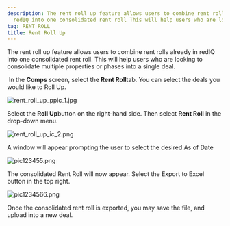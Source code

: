 ```yaml
---
description: The rent roll up feature allows users to combine rent rolls already in
  redIQ into one consolidated rent roll This will help users who are looking to consolid...
tag: RENT ROLL
title: Rent Roll Up
---
```


The rent roll up feature allows users to combine rent rolls already in redIQ into one consolidated rent roll. This will help users who are looking to consolidate multiple properties or phases into a single deal.


 In the **Comps** screen, select the **Rent Roll**tab. You can select the deals you would like to Roll Up.


<Frame>
  <img src="/images/rediq/f710e65e94fbfd22aa9155767c68637cac197b0a.jpg" alt="rent_roll_up_ppic_1.jpg" />
</Frame>


Select the **Roll Up**button on the right-hand side. Then select **Rent Roll** in the drop-down menu.


<Frame>
  <img src="/images/rediq/d1b2c5c12822912d62dee40e7b280c0003cf7857.png" alt="rent_roll_up_ic_2.png" />
</Frame>


A window will appear prompting the user to select the desired As of Date


<Frame>
  <img src="/images/rediq/66e3985a1b023768df0f88f629233ba45ea0a7e2.png" alt="pic123455.png" />
</Frame>


The consolidated Rent Roll will now appear. Select the Export to Excel button in the top right.


<Frame>
  <img src="/images/rediq/b7583a2e459b1260e6b283dc62ed65d3519b3edc.png" alt="pic1234566.png" />
</Frame>


Once the consolidated rent roll is exported, you may save the file, and upload into a new deal.